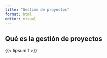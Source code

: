 ```yaml
---
title: "Gestión de proyectos"
format: html
editor: visual
---
```


## Qué es la gestión de proyectos

{{< lipsum 1 >}}